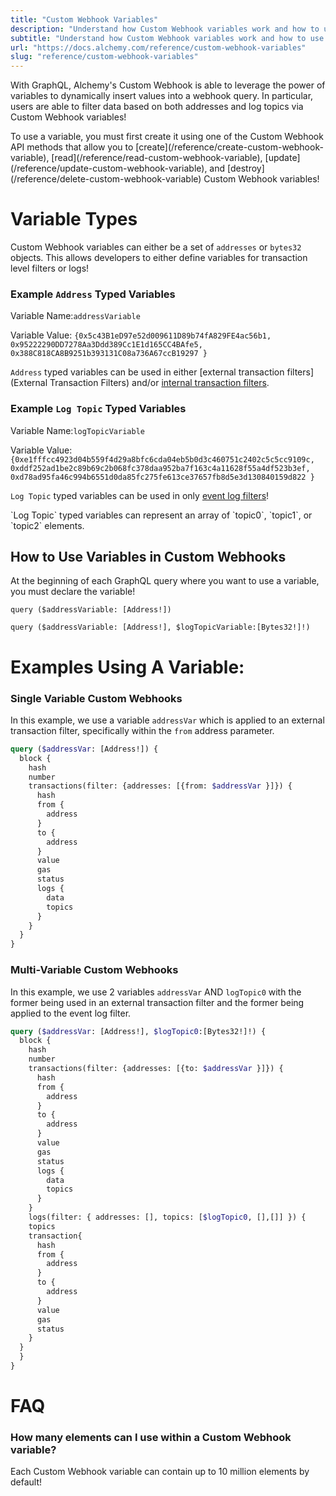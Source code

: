 ```yaml
---
title: "Custom Webhook Variables"
description: "Understand how Custom Webhook variables work and how to use them"
subtitle: "Understand how Custom Webhook variables work and how to use them"
url: "https://docs.alchemy.com/reference/custom-webhook-variables"
slug: "reference/custom-webhook-variables"
---
```


With GraphQL, Alchemy's Custom Webhook is able to leverage the power of variables to dynamically insert values into a webhook query. In particular, users are able to filter data based on both addresses and log topics via Custom Webhook variables!

<Info>
  To use a variable, you must first create it using one of the Custom Webhook API methods that allow you to [create](/reference/create-custom-webhook-variable), [read](/reference/read-custom-webhook-variable), [update](/reference/update-custom-webhook-variable), and [destroy](/reference/delete-custom-webhook-variable) Custom Webhook variables!
</Info>

# Variable Types

Custom Webhook variables can either be a set of `addresses` or `bytes32` objects. This allows developers to either define variables for transaction level filters or logs!

### Example `Address` Typed Variables

Variable Name:`addressVariable`

Variable Value: `{0x5c43B1eD97e52d009611D89b74fA829FE4ac56b1, 0x95222290DD7278Aa3Ddd389Cc1E1d165CC4BAfe5, 0x388C818CA8B9251b393131C08a736A67ccB19297 }`

`Address` typed variables can be used in either \[external transaction filters]\(External Transaction Filters) and/or [internal transaction filters](/reference/custom-webhook-filters#internal-transaction-debug-trace-calls-filters-beta).

### Example `Log Topic` Typed Variables

Variable Name:`logTopicVariable`

Variable Value: `{0xe1fffcc4923d04b559f4d29a8bfc6cda04eb5b0d3c460751c2402c5c5cc9109c, 0xddf252ad1be2c89b69c2b068fc378daa952ba7f163c4a11628f55a4df523b3ef, 0xd78ad95fa46c994b6551d0da85fc275fe613ce37657fb8d5e3d130840159d822 }`

`Log Topic` typed variables can be used in only [event log filters](/reference/custom-webhook-filters#eventlog-filters)!

<Info>
  `Log Topic` typed variables can represent an array of `topic0`, `topic1`, or `topic2` elements.
</Info>

## How to Use Variables in Custom Webhooks

<Info>
  At the beginning of each GraphQL query where you want to use a variable, you must declare the variable!

  `query ($addressVariable: [Address!])`

  `query ($addressVariable: [Address!], $logTopicVariable:[Bytes32!]!)`
</Info>

# Examples Using A Variable:

### Single Variable Custom Webhooks

In this example, we use a variable `addressVar` which is applied to an external transaction filter, specifically within the `from` address parameter.

```graphql
query ($addressVar: [Address!]) {
  block {
    hash
    number
    transactions(filter: {addresses: [{from: $addressVar }]}) {
      hash
      from {
        address
      }
      to {
        address
      }
      value
      gas
      status
      logs {
        data
        topics
      }
    }
  }
}
```

### Multi-Variable Custom Webhooks

In this example, we use 2 variables `addressVar` AND `logTopic0` with the former being used in an external transaction filter and the former being applied to the event log filter.

```graphql
query ($addressVar: [Address!], $logTopic0:[Bytes32!]!) {
  block {
    hash
    number
    transactions(filter: {addresses: [{to: $addressVar }]}) {
      hash
      from {
        address
      }
      to {
        address
      }
      value
      gas
      status
      logs {
        data
        topics
      }
    }
    logs(filter: { addresses: [], topics: [$logTopic0, [],[]] }) {
    topics
    transaction{
      hash
      from {
        address
      }
      to {
        address
      }
      value
      gas
      status
    }
  }
  }
}
```

# FAQ

### How many elements can I use within a Custom Webhook variable?

Each Custom Webhook variable can contain up to 10 million elements by default!
